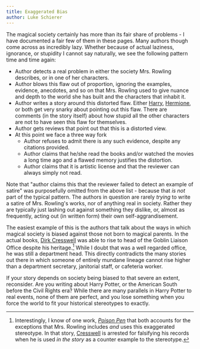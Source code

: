 ```yaml
---
title: Exaggerated Bias
author: Luke Schierer
---
```


The magical society certainly has more than its fair share of problems - I have documented a fair few of them in these pages.  Many authors though come across as incredibly lazy.  Whether because of actual laziness, ignorance, or stupidity I cannot say naturally, we see the following pattern time and time again:
* Author detects a real problem in either the society Mrs. Rowling describes, 
  or in one of her characters.
* Author blows this flaw out of proportion, ignoring the examples, evidence, 
  anecdotes, and so on that Mrs. Rowling used to give nuance and depth to the world she has built and the characters that inhabit it.  
* Author writes a story around this distorted flaw.  Either [Harry], [Hermione],
  or both get very snarky about pointing out this flaw.  There are comments (in the story itself) about how stupid all the other characters are not to have
  seen this flaw for themselves. 
* Author gets reviews that point out that this is a distorted view.
* At this point we face a three way fork
  * Author refuses to admit there is any such evidence, despite any citations 
    provided. 
  * Author claims that he/she read the books and/or watched the movies a long
    time ago and a flawed memory justifies the distortion.
  * Author claims that it is artistic license and that the reviewer can always
    simply not read. 

Note that "author claims this that the reviewer failed to detect an example of satire" was purposefully omitted from the above list - because that *is not* part of the typical pattern.  The authors in question are rarely *trying* to write a satire of Mrs. Rowling's works, nor of anything real in society.  Rather they are typically just lashing out against something they dislike, or, almost as frequently, acting out (in written form) their own self-aggrandisement. 

The easiest example of this is the authors that talk about the ways in which magical society is biased against those not born to magical parents. In the actual books, [Dirk Cresswell] was able to rise to head of the Goblin Liaison Office despite his heritage.[^240327-5]  While I doubt that was a well regarded office, he was still a department head.  This directly contradicts the many stories out there in which someone of entirely mundane lineage cannot rise higher than a department secretary, janitorial staff, or cafeteria worker. 

If your story depends on society being biased to that severe an extent, reconsider.  Are you writing about Harry Potter, or the American South before the Civil Rights era?  While there are many parallels in Harry Potter to real events, none of them are perfect, and you lose something when you force the world to fit your historical stereotypes to exactly. 

[Dirk Cresswell]: ../../people/cresswell/dirk/

[Harry]: ../../people/potter/harry_james/

[Hermione]: ../../people/granger/hermione_jean/

[^240327-5]: Interestingly, I know of one work, _[Poison Pen](https://www.fanfiction.net/s/5554780/)_ that both accounts for the exceptions that Mrs. Rowling includes *and* uses this exaggerated stereotype.  In that story, [Cresswell] is arrested for falsifying his records when he is used _in the story_ as a counter example to the stereotype. 

[Cresswell]: ../../people/cresswell/dirk/